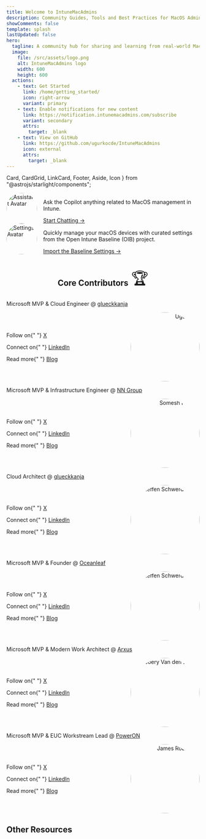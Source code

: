 ```yaml
---
title: Welcome to IntuneMacAdmins
description: Community Guides, Tools and Best Practices for MacOS Admins that Manage their devices with Microsoft Intune.
showComments: false
template: splash
lastUpdated: false
hero:
  tagline: A community hub for sharing and learning from real-world MacOS experiences, featuring guides, scripts, tools, and best practices — all in one website. Continuously improved and updated by experts.
  image:
    file: /src/assets/logo.png
    alt: IntuneMacAdmins logo
    width: 600
    height: 600
  actions:
    - text: Get Started
      link: /home/getting_started/
      icon: right-arrow
      variant: primary
    - text: Enable notifications for new content
      link: https://notification.intunemacadmins.com/subscribe
      variant: secondary
      attrs: 
        target: _blank
    - text: View on GitHub
      link: https://github.com/ugurkocde/IntuneMacAdmins
      icon: external
      attrs: 
        target: _blank
---
```


  Card,
  CardGrid,
  LinkCard,
  Footer,
  Aside,
  Icon 
} from "@astrojs/starlight/components";


<GithubStar />
<div class="reduced-margin">
  <Sponsors />
</div>

<CardGrid>
  <Card title="Chat with Copilot" icon="star">
    <div style="display: flex; align-items: center;">
      <div style="flex: 0 0 auto; margin-right: 1rem;">
        <img
          src="assistant_avatar.webp"
          alt="Assistant Avatar"
          style="width: 80px; height: 80px; border-radius: 50%;"
          data-zoom-off
        />
      </div>
      <div style="flex: 1;">
        <p>Ask the Copilot anything related to MacOS management in Intune.</p>
        <a href="https://copilot.intunemacadmins.com" target="_blank">Start Chatting →</a>
      </div>
    </div>
  </Card>
  <Card title="Jumpstart with our Baseline Settings" icon="rocket">
    <div style="display: flex; align-items: center;">
      <div style="flex: 0 0 auto; margin-right: 1rem;">
        <img
          src="settings_avatar.webp"
          alt="Settings Avatar"
          style="width: 80px; height: 80px; border-radius: 50%;"
          data-zoom-off
        />
      </div>
      <div style="flex: 1;">
        <p>Quickly manage your macOS devices with curated settings from the Open Intune Baseline (OIB) project.</p>
        <a href="/baselinesettings/import" target="_blank">Import the Baseline Settings →</a>
      </div>
    </div>
  </Card>
</CardGrid>

<div style="text-align: center; display: flex; justify-content: center; align-items: center; margin-top: 2rem; margin-bottom: 1rem;  text-shadow: 0 0 10px rgba(255, 255, 255, 0.5);">
  <h2 style="margin-right: 0.5rem;">Core Contributors</h2>
  <span style="font-size: 2.5rem;">🏆</span>
</div>

<CardGrid>
  <Card title="Ugur Koc">
    <p>Microsoft MVP & Cloud Engineer @ <a href="https://www.glueckkanja.com/en/" target="_blank">glueckkanja</a></p>
    <div style="display: flex; align-items: center;">
      <div style="flex: 1;">
        <p>
          Follow on{" "}
          <a href="https://x.com/UgurKocDe" target="_blank">
            X
          </a>
        </p>
        <p>
          Connect on{" "}
          <a href="https://www.linkedin.com/in/ugurkocde/" target="_blank">
            LinkedIn
          </a>
        </p>
        <p>
          Read more{" "}
          <a href="https://ugurkoc.de" target="_blank">
            Blog
          </a>
        </p>
      </div>
      <div style="flex: 1; text-align: right;">
        <img
          src="ugur_koc.webp"
          alt="Ugur Koc"
          style="width: 180px; height: 180px; border-radius: 50%;"
          data-zoom-off
        />
      </div>
    </div>
  </Card>
  <Card title="Somesh Pathak">
    <p>Microsoft MVP & Infrastructure Engineer @ <a href="https://www.nn-group.com/home.htm" target="_blank">NN Group</a></p>
    <div style="display: flex; align-items: center;">
      <div style="flex: 1;">
        <p>
          Follow on{" "}
          <a href="https://x.com/pathak_somesh" target="_blank">
            X
          </a>
        </p>
        <p>
          Connect on{" "}
          <a href="https://www.linkedin.com/in/someshpathak/" target="_blank">
            LinkedIn
          </a>
        </p>
        <p>
          Read more{" "}
          <a href="https://www.intuneirl.com/" target="_blank">
            Blog
          </a>
        </p>
      </div>
      <div style="flex: 1; text-align: right;">
        <img
          src="somesh_pathak.webp"
          alt="Somesh Pathak"
          style="width: 180px; height: 180px; border-radius: 50%;"
          data-zoom-off
        />
      </div>
    </div>
  </Card>
  <Card title="Steffen Schwerdtfeger">
    <p>Cloud Architect @ <a href="https://www.glueckkanja.com/en/" target="_blank">glueckkanja</a></p>
    <div style="display: flex; align-items: center;">
      <div style="flex: 1;">
        <p>
          Follow on{" "}
          <a href="https://x.com/SteffenAtCloud" target="_blank">
            X
          </a>
        </p>
        <p>
          Connect on{" "}
          <a href="https://www.linkedin.com/in/steffen-schwerdtfeger/" target="_blank">
            LinkedIn
          </a>
        </p>
        <p>
          Read more{" "}
          <a href="https://www.manage-everything.cloud/" target="_blank">
            Blog
          </a>
        </p>
      </div>
      <div style="flex: 1; text-align: right;">
        <img
          src="steffen_schwerdtfeger.webp"
          alt="Steffen Schwerdtfeger"
          style="width: 180px; height: 180px; border-radius: 50%;"
          data-zoom-off
        />
      </div>
    </div>
  </Card>
   <Card title="Niklas Tinner">
    <p>Microsoft MVP & Founder @ <a href="https://www.oceanleaf.ch/" target="_blank">Oceanleaf</a></p>
    <div style="display: flex; align-items: center;">
      <div style="flex: 1;">
        <p>
          Follow on{" "}
          <a href="https://x.com/NiklasTinner" target="_blank">
            X
          </a>
        </p>
        <p>
          Connect on{" "}
          <a href="https://www.linkedin.com/in/niklas-tinner/" target="_blank">
            LinkedIn
          </a>
        </p>
        <p>
          Read more{" "}
          <a href="https://www.oceanleaf.ch/" target="_blank">
            Blog
          </a>
        </p>
      </div>
      <div style="flex: 1; text-align: right;">
        <img
          src="niklas_tinner.webp"
          alt="Steffen Schwerdtfeger"
          style="width: 180px; height: 180px; border-radius: 50%;"
          data-zoom-off
        />
      </div>
    </div>
  </Card>
  <Card title="Joery Van den Bosch">
    <p>Microsoft MVP & Modern Work Architect @ <a href="https://www.arxus.eu/en" target="_blank">Arxus</a></p>
    <div style="display: flex; align-items: center;">
      <div style="flex: 1;">
        <p>
          Follow on{" "}
          <a href="https://x.com/joerieke" target="_blank">
            X
          </a>
        </p>
        <p>
          Connect on{" "}
          <a href="https://www.linkedin.com/in/joery/" target="_blank">
            LinkedIn
          </a>
        </p>
        <p>
          Read more{" "}
          <a href="https://intunestuff.com/" target="_blank">
            Blog
          </a>
        </p>
      </div>
      <div style="flex: 1; text-align: right;">
        <img
          src="joery_vandenbosch.webp"
          alt="Joery Van den Bosch"
          style="width: 180px; height: 180px; border-radius: 50%;"
          data-zoom-off
        />
      </div>
    </div>
  </Card>
  <Card title="James Robinson">
    <p>Microsoft MVP & EUC Workstream Lead @ <a href="https://poweronplatforms.com/" target="_blank">PowerON</a></p>
    <div style="display: flex; align-items: center;">
      <div style="flex: 1;">
        <p>
          Follow on{" "}
          <a href="https://x.com/SkipToEndpoint" target="_blank">
            X
          </a>
        </p>
        <p>
          Connect on{" "}
          <a href="https://www.linkedin.com/in/skiptotheendpoint/" target="_blank">
            LinkedIn
          </a>
        </p>
        <p>
          Read more{" "}
          <a href="https://skiptotheendpoint.co.uk/" target="_blank">
            Blog
          </a>
        </p>
      </div>
      <div style="flex: 1; text-align: right;">
        <img
          src="james_robinson.webp"
          alt="James Robinson"
          style="width: 180px; height: 180px; border-radius: 50%;"
          data-zoom-off
        />
      </div>
    </div>
  </Card>
</CardGrid>

<LinkCard
  title="Community Contributors ❤️"
  description="Thank you to all our contributors for your invaluable support in enhancing IntuneMacAdmins. Your dedication and contributions are greatly appreciated!"
  href="https://intunemacadmins.com/home/contributors/"
  target="_blank"
/>

<LinkCard
  title="Contribute to IntuneMacAdmins.com on GitHub!"
  description="Add your name to the list of contributors by contributing to IntuneMacAdmins on GitHub"
  href="https://github.com/ugurkocde/IntuneMacAdmins"
  target="_blank"
/>

## Other Resources

<CardGrid>
  <LinkCard
    title="Official Microsoft Docs for MacOS Management"
    href="https://learn.microsoft.com/en-us/mem/intune/fundamentals/deployment-guide-enrollment-macos"
    target="_blank"
  />
  <LinkCard
    title="Microsoft Mac Admins Group on LinkedIn"
    href="https://www.linkedin.com/groups/13007354/"
    target="_blank"
  />
  <LinkCard
    title="Mac Admins Slack"
    href="https://join.slack.com/t/macadmins/shared_invite/zt-2li6s6akl-ZaR7ZVwg6Tj~8XPSUgFQ~Q"
    target="_blank"
  />
  <LinkCard
    title="Mac Admins Software"
    href="https://macadmins.software/"
    target="_blank"
  />
</CardGrid>

